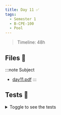 ```yaml
---
title: Day 11 ✅
tags:
  - Semester 1
  - B-CPE-100
  - Pool
---
```


> Timeline: 48h

## Files 📂

:::note Subject
- [day11.pdf](https://github.com/Studio-17/Epitech-Subjects/raw/main/Semestre_1/B-CPE-100/Pool/Day11/Day11.pdf)
:::

## Tests 🤖

<details>
  <summary>Toggle to see the tests</summary>
  <div>
    <table>
      <thead>
        <tr>
          <th>Summary</th>
          <th>Number of tests</th>
          <th>Details</th>
        </tr>
      </thead>
      <tbody>
      <tr>
            <td rowspan="1">01 - task01</td>
            <td rowspan="1">1</td>
            <td>task01</td>
        </tr>
        <tr>
            <td rowspan="1">02 - task02</td>
            <td rowspan="1">1</td>
            <td>task02</td>
        </tr>
        <tr>
            <td rowspan="1">03 - task03</td>
            <td rowspan="1">1</td>
            <td>task03</td>
        </tr>
        <tr>
            <td rowspan="1">04 - task04</td>
            <td rowspan="1">1</td>
            <td>task04</td>
        </tr>
        <tr>
            <td rowspan="1">05 - task05</td>
            <td rowspan="1">1</td>
            <td>task05</td>
        </tr>
        <tr>
            <td rowspan="1">06 - task06</td>
            <td rowspan="1">1</td>
            <td>task06</td>
        </tr>
        <tr>
            <td rowspan="1">07 - task07</td>
            <td rowspan="1">1</td>
            <td>task07</td>
        </tr>
        <tr>
            <td rowspan="1">08 - task08</td>
            <td rowspan="1">1</td>
            <td>task08</td>
        </tr>
        <tr>
            <td rowspan="1">09 - task09</td>
            <td rowspan="1">1</td>
            <td>task09</td>
        </tr>
        <tr>
            <td rowspan="1">10 - task10</td>
            <td rowspan="1">1</td>
            <td>task10</td>
        </tr>
        <tr>
            <td rowspan="1">11 - task11</td>
            <td rowspan="1">1</td>
            <td>task11</td>
        </tr></tbody>
    </table>
  </div>
</details>
